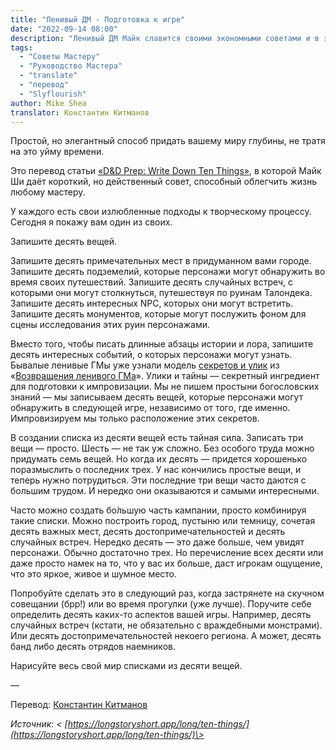 ```yaml
---
title: "Ленивый ДМ - Подготовка к игре"
date: "2022-09-14 08:00"
description: "Ленивый ДМ Майк славится своими экономными советами и в этой статье он рассказывает об одном из методов подготовки Мастера Подземелья к вождению игры"
tags: 
  - "Советы Мастеру"
  - "Руководство Мастера"
  - "translate"
  - "перевод"
  - "Slyflourish"
author: Mike Shea
translator: Константин Китманов
---
```


Простой, но элегантный способ придать вашему миру глубины, не тратя на это уйму времени.

Это перевод статьи [«D&D Prep: Write Down Ten Things»](https://slyflourish.com/lists_of_ten.html), в которой Майк Ши даёт короткий, но действенный совет, способный облегчить жизнь любому мастеру.

У каждого есть свои излюбленные подходы к творческому процессу. Сегодня я покажу вам один из своих.

Запишите десять вещей.

Запишите десять примечательных мест в придуманном вами городе. Запишите десять подземелий, которые персонажи могут обнаружить во время своих путешествий. Запишите десять случайных встреч, с которыми они могут столкнуться, путешествуя по руинам Талондека. Запишите десять интересных NPC, которых они могут встретить. Запишите десять монументов, которые могут послужить фоном для сцены исследования этих руин персонажами.

Вместо того, чтобы писать длинные абзацы истории и лора, запишите десять интересных событий, о которых персонажи могут узнать. Бывалые ленивые ГМы уже узнали модель [секретов и улик](https://slyflourish.com/sharing_secrets.html) из «[Возвращения ленивого ГМа](https://slyflourish.com/returnofthelazydm/index.html)». Улики и тайны — секретный ингредиент для подготовки к импровизации. Мы не пишем простыни богословских знаний — мы записываем десять вещей, которые персонажи могут обнаружить в следующей игре, независимо от того, где именно. Импровизируем мы только расположение этих секретов.

В создании списка из десяти вещей есть тайная сила. Записать три вещи — просто. Шесть — не так уж сложно. Без особого труда можно придумать семь вещей. Но когда их десять — придется хорошенько поразмыслить о последних трех. У нас кончились простые вещи, и теперь нужно потрудиться. Эти последние три вещи часто даются с большим трудом. И нередко они оказываются и самыми интересными.

Часто можно создать бо́льшую часть кампании, просто комбинируя такие списки. Можно построить город, пустыню или темницу, сочетая десять важных мест, десять достопримечательностей и десять случайных встреч. Нередко десять — это даже больше, чем увидят персонажи. Обычно достаточно трех. Но перечисление всех десяти или даже просто намек на то, что у вас их больше, даст игрокам ощущение, что это яркое, живое и шумное место.

Попробуйте сделать это в следующий раз, когда застрянете на скучном совещании (брр!) или во время прогулки (уже лучше). Поручите себе определить десять каких-то аспектов вашей игры. Например, десять случайных встреч (кстати, не обязательно с враждебными монстрами). Или десять достопримечательностей некоего региона. А может, десять банд либо десять отрядов наемников.

Нарисуйте весь свой мир списками из десяти вещей.

—

Перевод: [Константин Китманов](https://k12th.itch.io/)

_Источник: < [https://longstoryshort.app/long/ten-things/](https://longstoryshort.app/long/ten-things/)\>_
